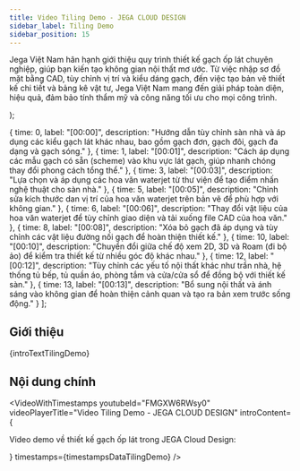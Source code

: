 ```yaml
---
title: Video Tiling Demo - JEGA CLOUD DESIGN
sidebar_label: Tiling Demo
sidebar_position: 15
---
```



  <p>
    Jega Việt Nam hân hạnh giới thiệu quy trình thiết kế gạch ốp lát chuyên nghiệp, giúp bạn kiến tạo không gian nội thất mơ ước. Từ việc nhập sơ đồ mặt bằng CAD, tùy chỉnh vị trí và kiểu dáng gạch, đến việc tạo bản vẽ thiết kế chi tiết và bảng kê vật tư, Jega Việt Nam mang đến giải pháp toàn diện, hiệu quả, đảm bảo tính thẩm mỹ và công năng tối ưu cho mọi công trình.
  </p>
);

  { time: 0, label: "[00:00]", description: "Hướng dẫn tùy chỉnh sàn nhà và áp dụng các kiểu gạch lát khác nhau, bao gồm gạch đơn, gạch đôi, gạch đa dạng và gạch sóng." },
  { time: 1, label: "[00:01]", description: "Cách áp dụng các mẫu gạch có sẵn (scheme) vào khu vực lát gạch, giúp nhanh chóng thay đổi phong cách tổng thể." },
  { time: 3, label: "[00:03]", description: "Lựa chọn và áp dụng các hoa văn waterjet từ thư viện để tạo điểm nhấn nghệ thuật cho sàn nhà." },
  { time: 5, label: "[00:05]", description: "Chỉnh sửa kích thước dan vị trí của hoa văn waterjet trên bản vẽ để phù hợp với không gian." },
  { time: 6, label: "[00:06]", description: "Thay đổi vật liệu của hoa văn waterjet để tùy chỉnh giao diện và tải xuống file CAD của hoa văn." },
  { time: 8, label: "[00:08]", description: "Xóa bỏ gạch đã áp dụng và tùy chỉnh các vật liệu đường nối gạch để hoàn thiện thiết kế." },
  { time: 10, label: "[00:10]", description: "Chuyển đổi giữa chế độ xem 2D, 3D và Roam (đi bộ ảo) để kiểm tra thiết kế từ nhiều góc độ khác nhau." },
  { time: 12, label: "[00:12]", description: "Tùy chỉnh các yếu tố nội thất khác như trần nhà, hệ thống tủ bếp, tủ quần áo, phòng tắm và cửa/cửa sổ để đồng bộ với thiết kế sàn." },
  { time: 13, label: "[00:13]", description: "Bổ sung nội thất và ánh sáng vào không gian để hoàn thiện cảnh quan và tạo ra bản xem trước sống động." }
];

## Giới thiệu

{introTextTilingDemo}

## Nội dung chính

<VideoWithTimestamps
  youtubeId="FMGXW6RWsy0"
  videoPlayerTitle="Video Tiling Demo - JEGA CLOUD DESIGN"
  introContent={<p>Video demo về thiết kế gạch ốp lát trong JEGA Cloud Design:</p>}
  timestamps={timestampsDataTilingDemo}
/>
